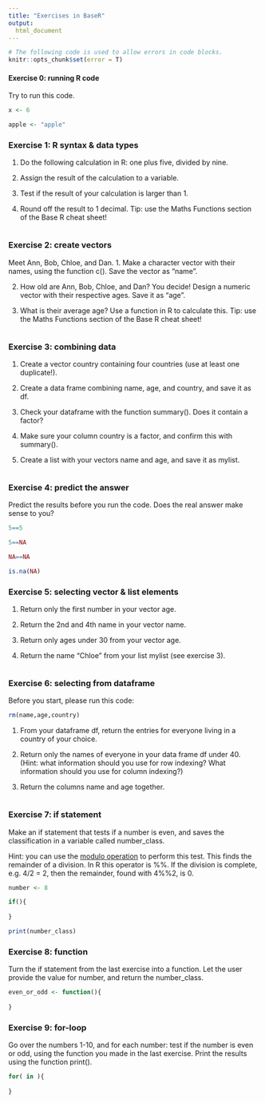 ```yaml
---
title: "Exercises in BaseR"
output:
  html_document
---
```

```r
# The following code is used to allow errors in code blocks.
knitr::opts_chunk$set(error = T)
```


#### Exercise 0: running R code

Try to run this code.

```r
x <- 6

apple <- "apple"
```


### Exercise 1: R syntax & data types

1. Do the following calculation in R: one plus five, divided by nine.

2. Assign the result of the calculation to a variable.

3. Test if the result of your calculation is larger than 1.

4. Round off the result to 1 decimal. Tip: use the Maths Functions section of the Base R cheat sheet!

```r


```


### Exercise 2: create vectors

Meet Ann, Bob, Chloe, and Dan.
1. Make a character vector with their names, using the function c(). Save the vector as "name".

2. How old are Ann, Bob, Chloe, and Dan? You decide! Design a numeric vector with their respective ages. Save it as "age".

3. What is their average age? Use a function in R to calculate this. Tip: use the Maths Functions section of the Base R cheat sheet!

```r


```


### Exercise 3: combining data

1. Create a vector country containing four countries (use at least one duplicate!).

2. Create a data frame combining name, age, and country, and save it as df.

3. Check your dataframe with the function summary(). Does it contain a factor?

4. Make sure your column country is a factor, and confirm this with summary().

5. Create a list with your vectors name and age, and save it as mylist.

```r


```


### Exercise 4: predict the answer

Predict the results before you run the code. Does the real answer make sense to you?

```r
5==5

5==NA

NA==NA

is.na(NA)

```

### Exercise 5: selecting vector & list elements

1. Return only the first number in your vector age.

2. Return the 2nd and 4th name in your vector name.

3. Return only ages under 30 from your vector age.

4. Return the name "Chloe" from your list mylist (see exercise 3).

```r

```


### Exercise 6: selecting from dataframe

Before you start, please run this code:
```r
rm(name,age,country)
```

1. From your dataframe df, return the entries for everyone living in a country of your choice.

2. Return only the names of everyone in your data frame df under 40. 
   (Hint: what information should you use for row indexing? 
	 What information should you use for column indexing?)
	 
3. Return the columns name and age together.
	
```r

```

### Exercise 7: if statement

Make an if statement that tests if a number is even, and saves the classification in a variable called number_class.

Hint: you can use the [modulo operation](https://en.wikipedia.org/wiki/Modulo_operation) to perform this test. This finds the remainder of a division. In R this operator is %%.
If the division is complete, e.g. 4/2 = 2, then the remainder, found with 4%%2, is 0.

```r
number <- 8

if(){
  
}

print(number_class)
```

### Exercise 8: function

Turn the if statement from the last exercise into a function. Let the user provide the value for number, and return the number_class.

```r

even_or_odd <- function(){
  
}

```

### Exercise 9: for-loop

Go over the numbers 1-10, and for each number: test if the number is even or odd, using the function you made in the last exercise. Print the results using the function print().

```r
for( in ){
  
}

```

